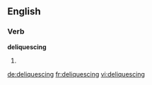 
==English==

===Verb===
'''deliquescing'''

# {{present participle of|deliquesce}}

[[de:deliquescing]]
[[fr:deliquescing]]
[[vi:deliquescing]]